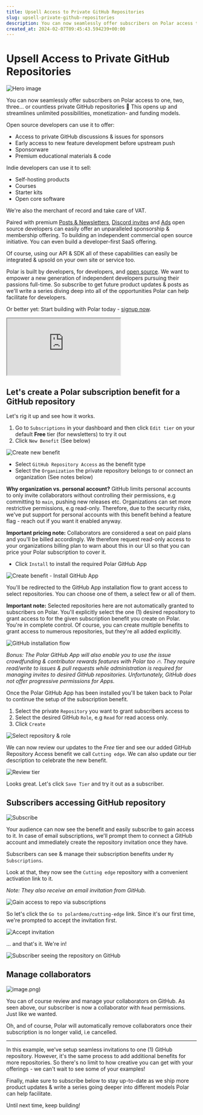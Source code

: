 ```yaml
---
title: Upsell Access to Private GitHub Repositories
slug: upsell-private-github-repositories
description: You can now seamlessly offer subscribers on Polar access to private GitHub repositories
created_at: 2024-02-07T09:45:43.594239+00:00
---
```


# Upsell Access to Private GitHub Repositories

![Hero image](./GitHubRepo-N4Yx3M434zkSTK3qQHubUyVNwXDohp.png)

You can now seamlessly offer subscribers on Polar access to one, two, three... or countless private GitHub repositories 🎉 This opens up and streamlines unlimited possibilities, monetization- and funding models. 

Open source developers can use it to offer:
- Access to private GitHub discussions & issues for sponsors
- Early access to new feature development before upstream push
- Sponsorware
- Premium educational materials & code

Indie developers can use it to sell:
- Self-hosting products
- Courses
- Starter kits
- Open core software

We're also the merchant of record and take care of VAT.

Paired with premium [Posts & Newsletters](https://polar.sh/polarsource/posts/polar-creator-platform-for-open-source-developers), [Discord invites](https://polar.sh/polarsource/posts/upsell-discord-invites) and [Ads](https://polar.sh/polarsource/posts/automate-sponsor-logos-ads) open source developers can easily offer an unparalleled sponsorship & membership offering. To building an independent commercial open source initiative. You can even build a developer-first SaaS offering.

Of course, using our API & SDK all of these capabilities can easily be integrated & upsold on your own site or service too.

Polar is built by developers, for developers, and [open source](https://github.com/polarsource/polar). We want to empower a new generation of independent developers pursuing their passions full-time. So subscribe to get future product updates & posts as we'll write a series diving deep into all of the opportunities Polar can help facilitate for developers.

Or better yet: Start building with Polar today - [signup now](https://polar.sh).

<iframe src="https://www.youtube.com/embed/QKx4o0z-SVY"></iframe>

## Let's create a Polar subscription benefit for a GitHub repository

Let's rig it up and see how it works.
1. Go to `Subscriptions` in your dashboard and then click `Edit tier` on your default **Free** tier (for newsletters) to try it out
2. Click `New Benefit` (See below)

![Create new benefit](./image-ILn7PLAZL2eck6O9rKHCJIO4Nlgd4U.png)

- Select `GitHub Repository Access` as the benefit type
- Select the `Organization` the private repository belongs to or connect an organization (See notes below)

**Why organization vs. personal account?** GitHub limits personal accounts to only invite collaborators without controlling their permissions, e.g committing to `main`, pushing new releases etc. Organizations can set more restrictive permissions, e.g read-only. Therefore, due to the security risks, we've put support for personal accounts with this benefit behind a feature flag - reach out if you want it enabled anyway.

**Important pricing note:** Collaborators are considered a seat on paid plans and you'll be billed accordingly. We therefore request read-only access to your organizations billing plan to warn about this in our UI so that you can price your Polar subscription to cover it.

- Click `Install` to install the required Polar GitHub App

![Create benefit - Install GitHub App](./image-h5l5CsSZ3SI7LBg4Mx5fzokNzjpE6S.png)

You'll be redirected to the GitHub App installation flow to grant access to select repositories. You can choose one of them, a select few or all of them.

**Important note:** Selected repositories here are not automatically granted to subscribers on Polar. You'll explicitly select the one (1) desired repository to grant access to for the given subscription benefit you create on Polar. You're in complete control. Of course, you can create multiple benefits to grant access to numerous repositories, but they're all added explicitly.

![GitHub installation flow](./image-0GzjfOkdRqj0QyA07DqFIRstDbsouo.png)

*Bonus: The Polar GitHub App will also enable you to use the issue crowdfunding & contributor rewards features with Polar too 🔥. They require read/write to issues & pull requests while administration is required for managing invites to desired GitHub repositories. Unfortunately, GitHub does not offer progressive permissions for Apps.*

Once the Polar GitHub App has been installed you'll be taken back to Polar to continue the setup of the subscription benefit.
1. Select the private `Repository` you want to grant subscribers access to
2. Select the desired GitHub `Role`, e.g `Read` for read access only.
3. Click `Create`

![Select repository & role](./image-MenUSRBNEXfw5ZmFkt5uP6Ffsh0I3q.png)

We can now review our updates to the *Free* tier and see our added GitHub Repository Access benefit we call `Cutting edge`. We can also update our tier description to celebrate the new benefit.

![Review tier](./image-Z1UfL9ilQFHM64fMqIM3G6vI51bNSv.png)

Looks great. Let's click `Save Tier` and try it out as a subscriber. 

## Subscribers accessing GitHub repository

![Subscribe](./image-sGIzRl0if9LmJd9lWhaGDpd6bLnsn3.png)

Your audience can now see the benefit and easily subscribe to gain access to it. In case of email subscriptions, we'll prompt them to connect a GitHub account and immediately create the repository invitation once they have.

Subscribers can see & manage their subscription benefits under `My Subscriptions`. 

Look at that, they now see the `Cutting edge` repository with a convenient activation link to it. 

*Note: They also receive an email invitation from GitHub.*

![Gain access to repo via subscriptions](./image-RxC5k4B9QPNxTGwYZUXhsjpjzKxgEw.png)

So let's click the `Go to polardemo/cutting-edge` link. Since it's our first time, we're prompted to accept the invitation first.

![Accept invitation](./image-qyWQF7WGTkld5JzcbZmvAYjibjspE7.png)

... and that's it. We're in! 

![Subscriber seeing the repository on GitHub](./image-RMwsZSbqgWak7MfKjLjLPD8f25U3jq.png)


## Manage collaborators

![image.png)](./image-Ihx3RL0EIobi7KlULBBvfeDYleStKA.png)

You can of course review and manage your collaborators on GitHub. As seen above, our subscriber is now a collaborator with `Read` permissions. Just like we wanted.

Oh, and of course, Polar will automatically remove collaborators once their subscription is no longer valid, i.e cancelled.

---------------------

In this example, we've setup seamless invitations to one (1) GitHub repository. However, it's the same process to add additional benefits for more repositories. So there's no limit to how creative you can get with your offerings - we can't wait to see some of your examples!

Finally, make sure to subscribe below to stay up-to-date as we ship more product updates & write a series going deeper into different models Polar can help facilitate.

Until next time, keep building!






